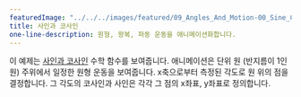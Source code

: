 ---
featuredImage: "../../../images/featured/09_Angles_And_Motion-00_Sine_Cosine-thumbnail.png"
title: 사인과 코사인
one-line-description: 원형, 왕복, 파동 운동을 애니메이션화합니다.
---

이 예제는 <a href="https://en.wikipedia.org/wiki/Sine_and_cosine">사인과 코사인</a> 수학 함수를 보여줍니다. 애니메이션은 단위 원 (반지름이 1인 원) 주위에서 일정한 원형 운동을 보여줍니다. x축으로부터 측정된 각도로 원 위의 점을 결정합니다. 그 각도의 코사인과 사인은 각각 그 점의 x좌표, y좌표로 정의합니다.
